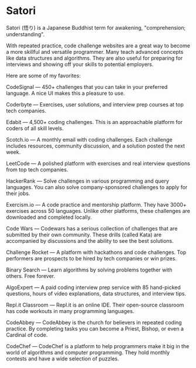 # Satori

Satori (悟り) is a Japanese Buddhist term for awakening, "comprehension; understanding".

With repeated practice, code challenge websites are a great way to become a more skillful and versatile programmer. Many teach advanced concepts like data structures and algorithms. They are also useful for preparing for interviews and showing off your skills to potential employers.

Here are some of my favorites:

CodeSignal — 450+ challenges that you can take in your preferred language. A nice UI makes this a pleasure to use.

Coderbyte — Exercises, user solutions, and interview prep courses at top tech companies.

Edabit — 4,500+ coding challenges. This is an approachable platform for coders of all skill levels.

Scotch.io — A monthly email with coding challenges. Each challenge includes resources, community discussion, and a solution posted the next week.

LeetCode — A polished platform with exercises and real interview questions from top tech companies.

HackerRank — Solve challenges in various programming and query languages. You can also solve company-sponsored challenges to apply for their jobs.

Exercism.io — A code practice and mentorship platform. They have 3000+ exercises across 50 languages. Unlike other platforms, these challenges are downloaded and completed locally.

Code Wars — Codewars has a serious collection of challenges that are submitted by their own community. These drills (called Kata) are accompanied by discussions and the ability to see the best solutions.

Challenge Rocket — A platform with hackathons and code challenges. Top performers are prospects to be hired by tech companies or win prizes.

Binary Search — Learn algorithms by solving problems together with others. Free forever.

AlgoExpert — A paid coding interview prep service with 85 hand-picked questions, hours of video explanations, data structures, and interview tips.

Repl.it Classroom — Repl.it is an online IDE. Their open-source classroom has code workouts in many programming languages.

CodeAbbey — CodeAbbey is the church for believers in repeated coding practice. By completing tasks you can become a Priest, Bishop, or even a Cardinal of code.

CodeChef — CodeChef is a platform to help programmers make it big in the world of algorithms and computer programming. They hold monthly contests and have a wide selection of puzzles.
